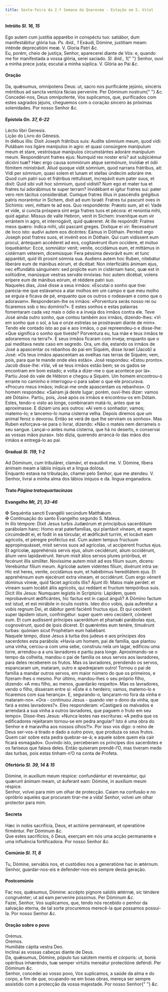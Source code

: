 ```yaml
---
title: Sexta-feira da 2.ª Semana da Quaresma - Estação em S. Vital
---
```


<h4 class="text-center">
  Intróito <em>Sl. 16, 15</em>
</h4>
<div class="container-fluid">
  <div class="row">
    <div class="col-6 dropcaps text-justify">
      Ego autem cum justítia apparébo in conspéctu tuo: satiábor, dum
      manifestábitur glória tua. <em>Ps. ibid., 1</em> Exáudi, Dómine, justitiam
      meam: inténde deprecatióni meæ. V. Gloria Patri <em>&c.</em>
    </div>
    <div class="col-6 dropcaps text-justify">
      Eu, porém, cheio de justiça, Senhor, aparecerei diante de Vós: e, quando
      me for manifestada a vossa glória, serei saciado. <em>Sl. ibid., 1</em>{" "}
      Senhor, ouvi a minha prece justa; escutai a minha súplica. V. Glória ao
      Pai <em>&c.</em>
    </div>
  </div>
</div>

<h4 class="text-center">Oração</h4>
<div class="container-fluid">
  <div class="row">
    <div class="col-6 dropcaps text-justify">
      Da, quǽsumus, omnípotens Deus: ut, sacro nos purificánte jejúnio, sincéris
      méntibus ad sancta ventúra fácias perveníre. Per Dóminum nostrum{" "}
      <em>&c.</em>
    </div>
    <div class="col-6 dropcaps text-justify">
      Concedei-nos, Deus omnipotente, Vos suplicamos, que, purificados com estes
      sagrados jejuns, cheguemos com o coração sincero às próximas solenidades.
      Por nosso Senhor <em>&c.</em>
    </div>
  </div>
</div>

<h4 class="text-center">
  Epístola <em>Gn. 37, 6-22</em>
</h4>
<div class="container-fluid">
  <div class="row">
    <div class="col-6 text-justify">Léctio libri Genesis.</div>
    <div class="col-6 text-justify">Lição do Livro do Génesis.</div>
    <div class="col-6 dropcaps text-justify">
      In diébus illis: Dixit Joseph frátribus suis: Audíte sómnium meum, quod
      vidi: Putábam nos ligáre manípulos in agro: et quasi consúrgere manípulum
      meum et stare, vestrósque manípulos circumstántes adoráre manípulum meum.
      Respondérunt fratres ejus: Numquid rex noster eris? aut subjiciémur
      dicióni tuæ? Hæc ergo causa somniórum atque sermónum, invídiæ et ódii
      fómitem ministrávit. Aliud quoque vidit sómnium, quod narrans frátribus,
      ait: Vidi per sómnium, quasi solem et lunam et stellas úndecim adoráre me.
      Quod cum patri suo et frátribus rettulísset, increpávit eum pater suus, et
      dixit: Quid sibi vult hoc sómnium, quod vidísti? Num ego et mater tua et
      fratres tui adorábimus te super terram? Invidébant ei igitur fratres sui:
      pater vero rem tácitus considerábat. Cumque fratres illíus in pascéndis
      grégibus patris moraréntur in Sichem, dixit ad eum Israël: Fratres tui
      pascunt oves in Síchimis: veni, mittam te ad eos. Quo respondénte: Præsto
      sum, ait ei: Vade et vide, si cuncta próspera sint erga fratres tuos et
      pécora: et renúntia mihi, quid agatur. Missus de valle Hebron, venit in
      Sichem: invenítque eum vir errántem in agro, et interrogávit, quid
      quǽreret. At ille respóndit: Fratres meos quæro: índica mihi, ubi pascant
      greges. Dixítque ei vir: Recessérunt de loco isto: audívi autem eos
      dicéntes: Eámus in Dóthain. Perréxit ergo Joseph post fratres suos, et
      invénit eos in Dóthain. Qui cum vidíssent eum procul, ántequam accéderet
      ad eos, cogitavérunt illum occídere, et mútuo loquebántur: Ecce, somniátor
      venit; veníte, occidámus eum, et mittámus in cistérnam véterem,
      dicemúsque: Fera péssima devorávit eum: et tunc apparébit, quid illi
      prosint sómnia sua. Audiens autem hoc Ruben, nitebátur liberáre eum de
      mánibus eórum, et dicébat: Non interficiátis ánimam ejus, nec effundátis
      sánguinem: sed projícite eum in cistérnam hanc, quæ est in solitúdine,
      manúsque vestras serváte innóxias: hoc autem dicébat, volens erípere eum
      de mánibus eórum, et réddere patri suo.
    </div>
    <div class="col-6 dropcaps text-justify">
      Naqueles dias, José disse a seus irmãos: «Escutai o sonho que tive:
      parecia-me que estávamos a atar molhos em um campo e que meu molho se
      erguia e ficava de pé, enquanto que os outros o rodeavam e como que o
      adoravam». Responderam-lhe os irmãos: «Porventura serás nosso rei ou
      ficaremos sob o teu domínio?». E estes sonhos e estas palavras fomentaram
      cada vez mais o ódio e a inveja dos irmãos contra ele. Teve José ainda
      outro sonho, que contou também aos irmãos, dizendo-lhes: «Vi em sonho que
      o sol, a lua e onze estrelas se prostravam diante de mim». Tendo ele
      contado isto ao pai e aos irmãos, o pai repreendeu-o e disse-lhe: «Que
      significa o sonho que tiveste? Porventura eu, tua mãe e teus irmãos te
      adoraremos na terra?». E seus irmãos ficaram com inveja; enquanto que o
      pai meditava neste caso em segredo. Ora, um dia, estando os irmãos de José
      a apascentar os rebanhos do pai em Siquém, disse Israel (Jacob) a José:
      «Os teus irmãos apascentam as ovelhas nas terras de Siquém; vem, pois,
      para que te mande onde eles estão». José respondeu: «Estou pronto». Jacob
      disse-lhe: «Vai, vê se teus irmãos estão bem; se os gados se encontram em
      bom estado; e volta a dizer-me o que acontece por lá». Partiu José do vale
      de Hébron e chegou a Siquém. Um homem encontrou-o errante no caminho e
      interrogou-o para saber o que ele procurava. «Procuro meus irmãos;
      indicai-me onde apascentam os rebanhos». O homem respondeu: «Saíram já
      deste lugar; porém, ouvi-lhes dizer: vamos até Dótain». Partiu, pois, José
      após os irmãos e encontrou-os em Dótain. Estes, tendo-o visto ao longe,
      combinaram matá-lo, antes que se aproximasse. E diziam uns aos outros: «Aí
      vem o sonhador; vamos; matemo-lo; e lancemo-lo numa cisterna velha. Depois
      diremos que um animal feroz o devorou. Então se verá de que lhe serviram
      os sonhos». Mas Ruben esforçava-se para o livrar, dizendo: «Não o mateis
      nem derrameis o seu sangue. Lançai-o antes numa cisterna, que há no
      deserto, e conservai as vossas mãos puras». Isto dizia, querendo
      arrancá-lo das mãos dos irmãos e entregá-lo ao pai.
    </div>
  </div>
</div>

<h4 class="text-center">
  Gradual <em>Sl. 119, 1-2</em>
</h4>
<div class="container-fluid">
  <div class="row">
    <div class="col-6 dropcaps text-justify">
      Ad Dóminum, cum tribulárer, clamávi, et exaudívit me. V. Dómine, líbera
      ánimam meam a lábiis iníquis et a lingua dolósa.
    </div>
    <div class="col-6 dropcaps text-justify">
      Enquanto estava na tribulação, chamei pelo Senhor, que me atendeu. V.
      Senhor, livrai a minha alma dos lábios iníquos e da. língua enganadora.
    </div>
  </div>
</div>

<h4 class="text-center">
  Trato <em>Página tratoquartacinzas</em>
</h4>

<h4 class="text-center">
  Evangelho <em>Mt, 21, 33-46</em>
</h4>
<div class="container-fluid">
  <div class="row">
    <div class="col-6 text-justify">
      <span class="text-danger">&#10016;</span> Sequéntia sancti Evangélii
      secúndum Matthǽum.
    </div>
    <div class="col-6 text-justify">
      <span class="text-danger">&#10016;</span> Continuação do santo Evangelho
      segundo S. Mateus.
    </div>
    <div class="col-6 dropcaps text-justify">
      In illo témpore: Dixit Jesus turbis Judæórum et princípibus sacerdótum
      parábolam hanc: Homo erat paterfamílias, qui plantávit víneam, et sepem
      circúmdedit ei, et fodit in ea tórcular, et ædificávit turrim, et locávit
      eam agrícolis, et péregre proféctus est. Cum autem tempus frúctuum
      appropinquásset, misit servos suos ad agrícolas, ut accíperent fructus
      ejus. Et agrícolæ, apprehénsis servis ejus, alium cecidérunt, alium
      occidérunt, álium vero lapidavérunt. Iterum misit álios servos plures
      prióribus, et fecérunt illis simíliter. Novíssime autem misit ad eos
      fílium suum, dicens: Verebúntur fílium meum. Agrícolæ autem vidéntes
      fílium, dixérunt intra se: Hic est heres, veníte, occidámus eum, et
      habébimus hereditátem ejus. Et apprehénsum eum ejecérunt extra víneam, et
      occidérunt. Cum ergo vénerit dóminus víneæ, quid fáciet agrícolis illis?
      Ajunt illi: Malos male perdet: et víneam suam locábit áliis agrícolis, qui
      reddant ei fructum tempóribus suis. Dicit illis Jesus: Numquam legístis in
      Scriptúris: Lápidem, quem reprobavérunt ædificántes, hic factus est in
      caput ánguli? A Dómino factum est istud, et est mirábile in óculis
      nostris. Ideo dico vobis, quia auferétur a vobis regnum Dei, et dábitur
      genti faciénti fructus ejus. Et qui cecíderit super lápidem istum,
      confringétur: super quem vero cecíderit, cónteret eum. Et cum audíssent
      príncipes sacerdótum et pharisǽi parábolas ejus, cognovérunt, quod de
      ipsis díceret. Et quæréntes eum tenére, timuérunt turbas: quóniam sicut
      Prophétam eum habébant.
    </div>
    <div class="col-6 dropcaps text-justify">
      Naquele tempo, disse Jesus à turba dos judeus e aos príncipes dos
      sacerdotes esta parábola: «Havia um homem, pai de família, que plantou uma
      vinha, cercou-a com uma sebe, construiu nela um lagar, edificou uma torre,
      arrendou-a a uns lavradores e partiu para longe. Aproximando-se o tempo da
      colheita, mandou o pai de família os seus servos aos lavradores, para
      deles receberem os frutos. Mas os lavradores, prendendo os servos,
      espancaram um, mataram, outro e apedrejaram outro! Tornou o pai de família
      a mandar outros servos, em maior número do que os primeiros, e
      fizeram-lhes o mesmo. Por último, mandou-lhes o seu próprio filho,
      dizendo: «A meu filho, ao menos, guardarão respeito». Mas os lavradores,
      vendo o filho, disseram entre si: «Este é o herdeiro; vamos, matemo-lo e
      ficaremos com sua herança». E, segurando-o, lançaram-no fora da vinha e
      mataram-no». «Ora - continuou Jesus - quando vier o dono da vinha, que
      fará a estes lavradores?». Eles responderam: «Castigará os malvados e
      arrendará a sua vinha a outros lavradores, que paguem o fruto em seu
      tempo». Disse-lhes Jesus: «Nunca lestes nas escrituras: «A pedra que os
      edificadores rejeitaram tornou-se em pedra angular? Isto é uma obra do
      Senhor e é maravilha aos nossos olhos?!». Por isso vos digo: o reino de
      Deus ser-vos-á tirado e dado a outro povo, que produza os seus frutos.
      Quem cair sobre esta pedra quebrar-se-á; e aquele sobre quem ela cair
      ficará esmagado». Ouvindo isto, perceberam os príncipes dos sacerdotes e
      os fariseus que falava deles. Então quiseram prendê-l’O, mas tiveram medo
      das turbas, pois estas tinham-n’O na conta de Profeta.
    </div>
  </div>
</div>

<h4 class="text-center">
  Ofertório <em>Sl. 39, 14 & 15</em>
</h4>
<div class="container-fluid">
  <div class="row">
    <div class="col-6 dropcaps text-justify">
      Dómine, in auxílium meum réspice: confundántur et revereántur, qui quærunt
      ánímam meam, ut áuferant eam: Dómine, in auxílium meum réspice.
    </div>
    <div class="col-6 dropcaps text-justify">
      Senhor, volvei para mim um olhar de protecção. Caiam na confusão e no
      opróbrio aqueles que procuram tirar-me a vida! Senhor, volvei um olhar
      protector para mim.
    </div>
  </div>
</div>

<h4 class="text-center">Secreta</h4>
<div class="container-fluid">
  <div class="row">
    <div class="col-6 dropcaps text-justify">
      Hæc in nobis sacrifícia, Deus, et actióne permáneant, et operatióne
      firméntur. Per Dóminum <em>&c.</em>
    </div>
    <div class="col-6 dropcaps text-justify">
      Que estes sacrifícios, ó Deus, exerçam em nós uma acção permanente e uma
      influência fortificadora. Por nosso Senhor <em>&c.</em>
    </div>
  </div>
</div>

<h4 class="text-center">
  Comúnio <em>Sl. 11, 8</em>
</h4>
<div class="container-fluid">
  <div class="row">
    <div class="col-6 dropcaps text-justify">
      Tu, Dómine, servábis nos, et custódies nos a generatióne hac in ætérnum.
    </div>
    <div class="col-6 dropcaps text-justify">
      Senhor, guardar-nos-eis e defender-nos-eis sempre desta geração.
    </div>
  </div>
</div>

<h4 class="text-center">Postcomúnio</h4>
<div class="container-fluid">
  <div class="row">
    <div class="col-6 dropcaps text-justify">
      Fac nos, quǽsumus, Dómine: accépto pígnore salútis ætérnæ, sic téndere
      congruénter; ut ad eam perveníre póssimus. Per Dóminum <em>&c.</em>
    </div>
    <div class="col-6 dropcaps text-justify">
      Fazei, Senhor, Vos suplicamos, que, tendo nós recebido o penhor da
      salvação eterna, de tal sorte procuremos merecê-la que possamos possuí-la.
      Por nosso Senhor <em>&c.</em>
    </div>
  </div>
</div>

<h4 class="text-center">Oração sobre o povo</h4>
<div class="container-fluid">
  <div class="row">
    <div class="col-6 text-danger text-center"> Orémus.</div>
    <div class="col-6 text-danger text-center"> Oremos.</div>
    <div class="col-6 text-justify">Humiliáte cápita vestra Deo.</div>
    <div class="col-6 text-justify">
      Inclinai as vossas cabeças diante de Deus.
    </div>
    <div class="col-6 text-justify">
      Da, quǽsumus, Dómine, pópulo tuo salútem mentis et córporis: ut, bonis
      opéribus inhæréndo, tuæ semper virtútis mereátur protectióne deféndi. Per
      Dóminum <em>&c.</em>
    </div>
    <div class="col-6 text-justify">
      Senhor, concedei ao vosso povo, Vos suplicamos, a saúde da alma e do
      corpo, a fim de que, ocupando-se em boas obras, mereça ser sempre
      assistido com a protecção da vossa majestade. Por nosso Senhor{" "}
      <em>&c.</em>
    </div>
  </div>
</div>
